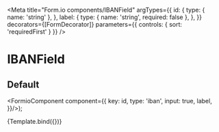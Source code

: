 
<Meta
  title="Form.io components/IBANField"
  argTypes={{
    id: {
      type: { name: 'string' },
    },
    label: {
      type: { name: 'string', required: false },
    },
  }}
  decorators={[FormDecorator]}
  parameters={{
    controls: { sort: 'requiredFirst' }
  }}
/>

# IBANField

## Default

  <FormioComponent component={{
      key: id,
      type: 'iban',
      input: true,
      label,
}}/>);

<Canvas>
  <Story name="Default" args={{ id: 'iban', label: 'IBAN (bankrekening)'}}>
    {Template.bind({})}
  </Story>
</Canvas>

<Props story="Default" />
